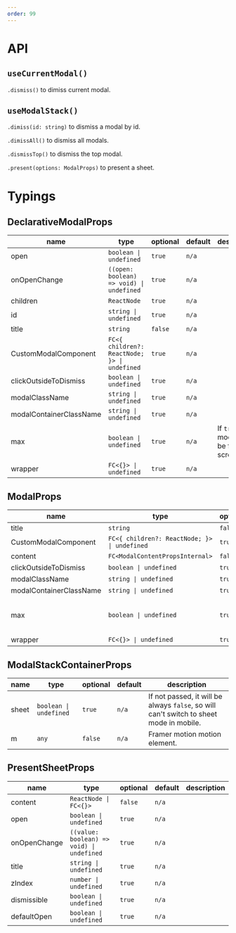 ```yaml
---
order: 99
---
```


# API

## `useCurrentModal()`

`.dismiss()` to dimiss current modal.

## `useModalStack()`

`.dimiss(id: string)` to dismiss a modal by id.

`.dimissAll()` to dismiss all modals.

`.dismissTop()` to dismiss the top modal.

`.present(options: ModalProps)` to present a sheet.

# Typings

## DeclarativeModalProps

| name                    | type                                         | optional | default | description                               |
| ----------------------- | -------------------------------------------- | -------- | ------- | ----------------------------------------- |
| open                    | `boolean \| undefined`                       | `true`   | `n/a`   |                                           |
| onOpenChange            | `((open: boolean) => void) \| undefined`     | `true`   | `n/a`   |                                           |
| children                | `ReactNode`                                  | `true`   | `n/a`   |                                           |
| id                      | `string \| undefined`                        | `true`   | `n/a`   |                                           |
| title                   | `string`                                     | `false`  | `n/a`   |                                           |
| CustomModalComponent    | `FC<{ children?: ReactNode; }> \| undefined` | `true`   | `n/a`   |                                           |
| clickOutsideToDismiss   | `boolean \| undefined`                       | `true`   | `n/a`   |                                           |
| modalClassName          | `string \| undefined`                        | `true`   | `n/a`   |                                           |
| modalContainerClassName | `string \| undefined`                        | `true`   | `n/a`   |                                           |
| max                     | `boolean \| undefined`                       | `true`   | `n/a`   | If `true`, the modal will be full screen. |
| wrapper                 | `FC<{}> \| undefined`                        | `true`   | `n/a`   |                                           |

## ModalProps

| name                    | type                                         | optional | default | description                               |
| ----------------------- | -------------------------------------------- | -------- | ------- | ----------------------------------------- |
| title                   | `string`                                     | `false`  | `n/a`   |                                           |
| CustomModalComponent    | `FC<{ children?: ReactNode; }> \| undefined` | `true`   | `n/a`   |                                           |
| content                 | `FC<ModalContentPropsInternal>`              | `false`  | `n/a`   |                                           |
| clickOutsideToDismiss   | `boolean \| undefined`                       | `true`   | `n/a`   |                                           |
| modalClassName          | `string \| undefined`                        | `true`   | `n/a`   |                                           |
| modalContainerClassName | `string \| undefined`                        | `true`   | `n/a`   |                                           |
| max                     | `boolean \| undefined`                       | `true`   | `n/a`   | If `true`, the modal will be full screen. |
| wrapper                 | `FC<{}> \| undefined`                        | `true`   | `n/a`   |                                           |

## ModalStackContainerProps

| name  | type                   | optional | default | description                                                                             |
| ----- | ---------------------- | -------- | ------- | --------------------------------------------------------------------------------------- |
| sheet | `boolean \| undefined` | `true`   | `n/a`   | If not passed, it will be always `false`, so will can't switch to sheet mode in mobile. |
| m     | `any`                  | `false`  | `n/a`   | Framer motion motion element.                                                           |

## PresentSheetProps

| name         | type                                      | optional | default | description |
| ------------ | ----------------------------------------- | -------- | ------- | ----------- |
| content      | `ReactNode \| FC<{}>`                     | `false`  | `n/a`   |             |
| open         | `boolean \| undefined`                    | `true`   | `n/a`   |             |
| onOpenChange | `((value: boolean) => void) \| undefined` | `true`   | `n/a`   |             |
| title        | `string \| undefined`                     | `true`   | `n/a`   |             |
| zIndex       | `number \| undefined`                     | `true`   | `n/a`   |             |
| dismissible  | `boolean \| undefined`                    | `true`   | `n/a`   |             |
| defaultOpen  | `boolean \| undefined`                    | `true`   | `n/a`   |             |
